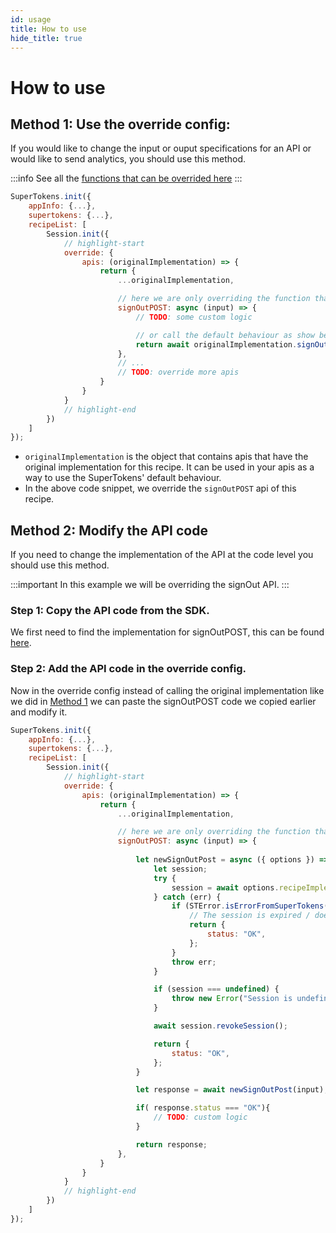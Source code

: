 ```yaml
---
id: usage
title: How to use
hide_title: true
---
```



# How to use

## Method 1: Use the override config:

If you would like to change the input or ouput specifications for an API or would like to send analytics, you should use this method.

:::info
See all the [functions that can be overrided here](/docs/nodejs/session/override/apis)
:::

<BackendSDKTabs>
<TabItem value="nodejs">

```jsx
SuperTokens.init({
    appInfo: {...},
    supertokens: {...},
    recipeList: [
        Session.init({
            // highlight-start
            override: {
                apis: (originalImplementation) => {
                    return {
                        ...originalImplementation,

                        // here we are only overriding the function that signs out a user
                        signOutPOST: async (input) => {
                            // TODO: some custom logic

                            // or call the default behaviour as show below
                            return await originalImplementation.signOutPOST(input);
                        },
                        // ...
                        // TODO: override more apis
                    }
                }
            }
            // highlight-end
        })
    ]
});
```
</TabItem>
</BackendSDKTabs>

- `originalImplementation` is the object that contains apis that have the original implementation for this recipe. It can be used in your apis as a way to use the SuperTokens' default behaviour.
- In the above code snippet, we override the `signOutPOST` api of this recipe.

## Method 2: Modify the API code

If you need to change the implementation of the API at the code level you should use this method.

:::important
In this example we will be overriding the signOut API.
:::

### Step 1: Copy the API code from the SDK.

We first need to find the implementation for signOutPOST, this can be found [here](https://github.com/supertokens/supertokens-node/blob/master/lib/ts/recipe/session/api/implementation.ts#L48).

### Step 2: Add the API code in the override config.

Now in the override config instead of calling the original implementation like we did in [Method 1](#method-1-use-the-override-config) we can paste the signOutPOST code we copied earlier and modify it.

<BackendSDKTabs>
<TabItem value="nodejs">

```jsx
SuperTokens.init({
    appInfo: {...},
    supertokens: {...},
    recipeList: [
        Session.init({
            // highlight-start
            override: {
                apis: (originalImplementation) => {
                    return {
                        ...originalImplementation,

                        // here we are only overriding the function that signs out a user
                        signOutPOST: async (input) => {
                            
                            let newSignOutPost = async ({ options }) => {
                                let session;
                                try {
                                    session = await options.recipeImplementation.getSession({ req: options.req, res: options.res });
                                } catch (err) {
                                    if (STError.isErrorFromSuperTokens(err) && err.type === STError.UNAUTHORISED) {
                                        // The session is expired / does not exist anyway. So we return OK
                                        return {
                                            status: "OK",
                                        };
                                    }
                                    throw err;
                                }

                                if (session === undefined) {
                                    throw new Error("Session is undefined. Should not come here.");
                                }

                                await session.revokeSession();

                                return {
                                    status: "OK",
                                };
                            }

                            let response = await newSignOutPost(input);

                            if( response.status === "OK"){
                                // TODO: custom logic
                            }

                            return response;
                        },
                    }
                }
            }
            // highlight-end
        })
    ]
});
```
</TabItem>
</BackendSDKTabs>